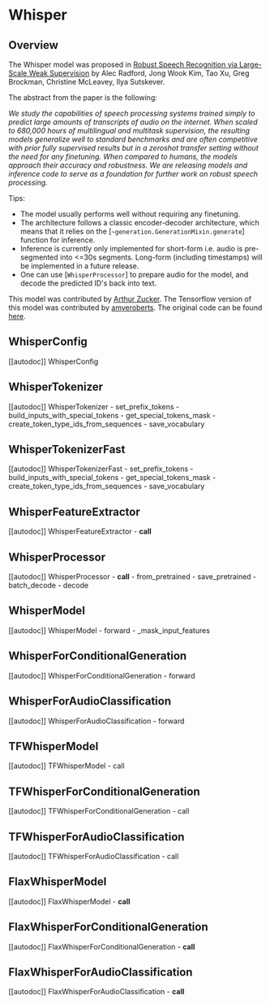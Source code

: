 <!--Copyright 2022 The HuggingFace Team. All rights reserved.

Licensed under the Apache License, Version 2.0 (the "License"); you may not use this file except in compliance with
the License. You may obtain a copy of the License at

http://www.apache.org/licenses/LICENSE-2.0

Unless required by applicable law or agreed to in writing, software distributed under the License is distributed on
an "AS IS" BASIS, WITHOUT WARRANTIES OR CONDITIONS OF ANY KIND, either express or implied. See the License for the
specific language governing permissions and limitations under the License.
-->

# Whisper

## Overview

The Whisper model was proposed in [Robust Speech Recognition via Large-Scale Weak Supervision](https://cdn.openai.com/papers/whisper.pdf) by Alec Radford, Jong Wook Kim, Tao Xu, Greg Brockman, Christine McLeavey, Ilya Sutskever.

The abstract from the paper is the following:

*We study the capabilities of speech processing systems trained simply to predict large amounts of transcripts of audio on the internet. When scaled to 680,000 hours of multilingual and multitask supervision, the resulting models generalize well to standard benchmarks and are often competitive with prior fully supervised results but in a zeroshot transfer setting without the need for any finetuning. When compared to humans, the models approach their accuracy and robustness. We are releasing models and inference code to serve as a foundation for further work on robust speech processing.*


Tips:

- The model usually performs well without requiring any finetuning.
- The architecture follows a classic encoder-decoder architecture, which means that it relies on the [`~generation.GenerationMixin.generate`] function for inference.
- Inference is currently only implemented for short-form i.e. audio is pre-segmented into <=30s segments. Long-form (including timestamps) will be implemented in a future release.
- One can use [`WhisperProcessor`] to prepare audio for the model, and decode the predicted ID's back into text.

This model was contributed by [Arthur Zucker](https://huggingface.co/ArthurZ). The Tensorflow version of this model was contributed by [amyeroberts](https://huggingface.co/amyeroberts).
The original code can be found [here](https://github.com/openai/whisper).


## WhisperConfig

[[autodoc]] WhisperConfig

## WhisperTokenizer

[[autodoc]] WhisperTokenizer
    - set_prefix_tokens
    - build_inputs_with_special_tokens
    - get_special_tokens_mask
    - create_token_type_ids_from_sequences
    - save_vocabulary

## WhisperTokenizerFast

[[autodoc]] WhisperTokenizerFast
    - set_prefix_tokens
    - build_inputs_with_special_tokens
    - get_special_tokens_mask
    - create_token_type_ids_from_sequences
    - save_vocabulary

## WhisperFeatureExtractor

[[autodoc]] WhisperFeatureExtractor
    - __call__

## WhisperProcessor

[[autodoc]] WhisperProcessor
    - __call__
    - from_pretrained
    - save_pretrained
    - batch_decode
    - decode

## WhisperModel

[[autodoc]] WhisperModel
    - forward
    - _mask_input_features

## WhisperForConditionalGeneration

[[autodoc]] WhisperForConditionalGeneration
    - forward

## WhisperForAudioClassification

[[autodoc]] WhisperForAudioClassification
    - forward


## TFWhisperModel

[[autodoc]] TFWhisperModel
    - call

## TFWhisperForConditionalGeneration

[[autodoc]] TFWhisperForConditionalGeneration
    - call

## TFWhisperForAudioClassification

[[autodoc]] TFWhisperForAudioClassification
    - call

## FlaxWhisperModel

[[autodoc]] FlaxWhisperModel
    - __call__

## FlaxWhisperForConditionalGeneration

[[autodoc]] FlaxWhisperForConditionalGeneration
    - __call__

## FlaxWhisperForAudioClassification

[[autodoc]] FlaxWhisperForAudioClassification
    - __call__

